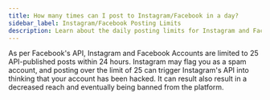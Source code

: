 ```yaml
---
title: How many times can I post to Instagram/Facebook in a day?
sidebar_label: Instagram/Facebook Posting Limits
description: Learn about the daily posting limits for Instagram and Facebook accounts in Social Marketing
---
```


As per Facebook's API, Instagram and Facebook Accounts are limited to 25 API-published posts within 24 hours. Instagram may flag you as a spam account, and posting over the limit of 25 can trigger Instagram's API into thinking that your account has been hacked. It can result also result in a decreased reach and eventually being banned from the platform.